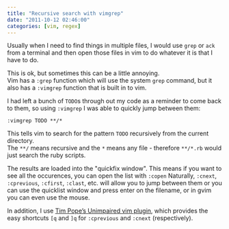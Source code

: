```yaml
---
title: "Recursive search with vimgrep"
date: "2011-10-12 02:46:00"
categories: [vim, regex]
---
```


Usually when I need to find things in multiple files, I would use `grep` or
`ack` from a terminal and then open those files in vim to do whatever it is that
I have to do.

This is ok, but sometimes this can be a little annoying.  
Vim has a `:grep` function which will use the system `grep` command, but it also has
a `:vimgrep` function that is built in to vim.

I had left a bunch of `TODO`s through out my code as a reminder to come back to
them, so using `:vimgrep` I was able to quickly jump between them:

```
:vimgrep TODO **/*
```

This tells vim to search for the pattern `TODO` recursively from the current
directory.  
The `**/` means recursive and the `*` means any file - therefore `**/*.rb`
would just search the ruby scripts.

The results are loaded into the "quickfix window". This means if you want to see
all the occurences, you can open the list with `:copen` Naturally, `:cnext`,
`:cprevious`, `:cfirst`, `:clast`, etc. will allow you to jump between them or
you can use the quicklist window and press enter on the filename, or in gvim you
can even use the mouse.

In addition, I use [Tim Pope’s Unimpaired vim
plugin](https://github.com/tpope/vim-unimpaired), which provides the easy
shortcuts `[q` and `]q` for `:cprevious` and `:cnext` (respectively).
